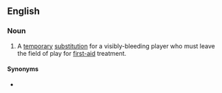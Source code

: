 ==English==

===Noun===
{{en-noun}}

# {{lb|en|rugby}} A [[temporary]] [[substitution]] for a visibly-bleeding player who must leave the field of play for [[first-aid]] treatment.

====Synonyms====
* {{l|en|blood replacement}}